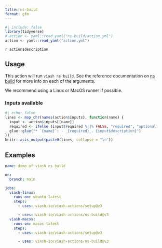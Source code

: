 ```yaml
---
title: ns-build
format: gfm
---
```


```r
#| include: false
library(tidyverse)
# action <- yaml::read_yaml("ns-build/action.yml")
action <- yaml::read_yaml("action.yml")
```

`r action$description`

## Usage

This action will run `viash ns build`. See the reference documentation on [ns build](https://viash.io/reference/viash/ns.html) for more info on each of the arguments.

We recommend using a Linux or MacOS runner if possible.

### Inputs available

```r
#| echo: false
lines <- map_chr(names(action$inputs), function(name) {
  input <- action$inputs[[name]]
  required <- ifelse (input$required %||% FALSE, "required", "optional")
  glue::glue("* `{name}`: - _{required}_. {input$description}")
})
knitr::asis_output(paste0(lines, collapse = "\n"))
```

## Examples

```yaml
name: demo of viash ns build

on: 
  branch: main

jobs:
  viash-linux:
    runs-on: ubuntu-latest
    steps:
      - uses: viash-io/viash-actions/setup@v3

      - uses: viash-io/viash-actions/ns-build@v3
  viash-macos:
    runs-on: macos-latest
    steps:
      - uses: viash-io/viash-actions/setup@v3

      - uses: viash-io/viash-actions/ns-build@v3
```


